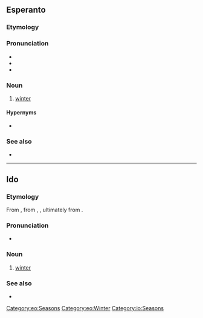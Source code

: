 ==Esperanto==

===Etymology===
{{etyl|gem|eo}}

===Pronunciation===
* {{IPA|/ˈvintro/|lang=eo}}
* {{audio|Eo-vintro.ogg|Audio|lang=eo}}
* {{hyphenation|vin|tro|lang=eo}}

===Noun===
{{eo-head}}

# [[winter]]

====Hypernyms====
* {{l|eo|sezono|gloss=season}}

===See also===
* {{list:seasons/eo}}

{{eo BRO|4}}
{{eo GCSE|0}}
{{Universala Vortaro}}

[[Category:eo:Seasons]]
[[Category:eo:Winter]]

----

==Ido==

===Etymology===
From {{der|io|eo|vintro}}, from {{der|io|en|winter}}, {{der|io|de|Winter}}, ultimately from {{der|io|gem-pro|*wintruz}}.

===Pronunciation===
* {{IPA|/vin.ˈtro/|/vin.ˈtɾɔ/|lang=io}}

===Noun===
{{io-noun|vintr}}

# [[winter]]

===See also===
* {{list:seasons/io}}

[[Category:io:Seasons]]